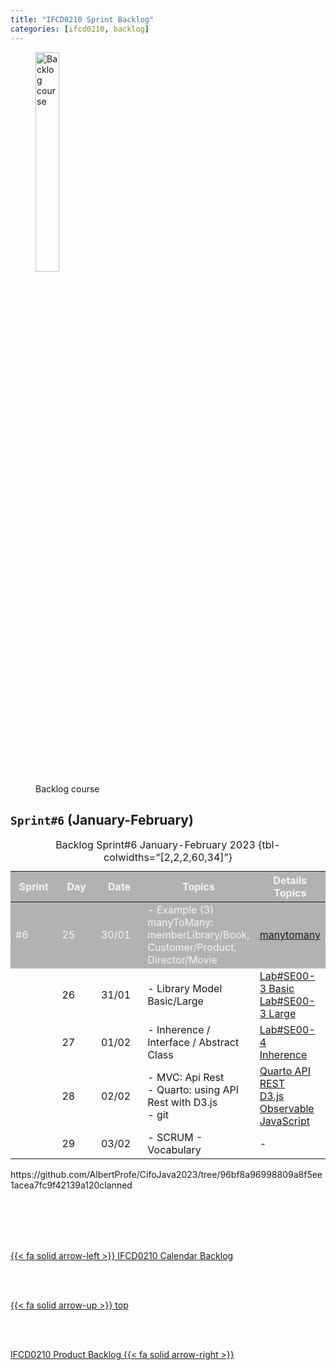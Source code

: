 ```yaml
---
title: "IFCD0210 Sprint Backlog"
categories: [ifcd0210, backlog]
---
```


<style>
tr:nth-child(1) {
  background-color: #b2b2b2!important;
  color: #f4f4f4!important;
}
</style>


![Backlog course](/images/home/backlog.jpg){width="30%"}

## ``Sprint#6`` (January-February)

::: {.column-page-right}
| Sprint | Day | Date | Topics |  Details Topics |
| -- | -- | -- | -- | -- |
| #6 | 25 | 30/01 | - Example (3) manyToMany: memberLibrary/Book, Customer/Product, Director/Movie</br> | [manytomany](/javase/se-pattern-uml.qmd#many-to-many-(nm))  |
|  | 26 | 31/01 | - Library Model Basic/Large</br> | [Lab#SE00-3 Basic](/javase/selab0-3.qmd#basic-uml) </br>[Lab#SE00-3 Large](/javase/selab0-3.qmd#large-uml) |
|  | 27 | 01/02 | - Inherence / Interface / Abstract Class</br> |  [Lab#SE00-4](/javase/selab0-4.qmd) </br> [Inherence](/javase/se-principles-inheritance.qmd)</br> |
|  | 28 | 02/02 | - MVC: Api Rest</br> - Quarto: using API Rest with D3.js</br>  - git</br> | [Quarto API REST](/markup/markup-quarto-api-rest.qmd)</br> [D3.js](https://d3js.org/){.external} </br>  [Observable JavaScript](https://observablehq.com/@observablehq/observable-javascript){.external} |
|  | 29 | 03/02 | - SCRUM - Vocabulary</br> | - |
: Backlog Sprint#6 January-February 2023 {tbl-colwidths="[2,2,2,60,34]"}
:::

::: {.callout-note}
https://github.com/AlbertProfe/CifoJava2023/tree/96bf8a96998809a8f5ee1acea7fc9f42139a120clanned

:::


<!--- navLinks -->
<br><br>
<div class=row>
<br>
<div class='column left previous'>
<br>
[{{< fa solid arrow-left >}} IFCD0210 Calendar Backlog](/ifcd0210/ifcd0210calendar.qmd)
<br>
</div>
<br>
<div class='column center'>
<br>
[{{< fa solid arrow-up >}} top](#top)
<br>
</div>
<br>
<div class='column right next'>
<br>
[IFCD0210 Product Backlog  {{< fa solid arrow-right >}}](/ifcd0210/ifcd0210backlog-product.qmd)
<br>
</div>
<br>
</div>
